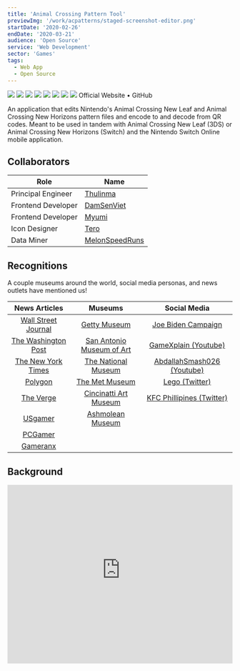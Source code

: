 ```yaml
---
title: 'Animal Crossing Pattern Tool'
previewImg: '/work/acpatterns/staged-screenshot-editor.png'
startDate: '2020-02-26'
endDate: '2020-03-21'
audience: 'Open Source'
service: 'Web Development'
sector: 'Games'
tags:
  - Web App
  - Open Source
---
```


<Carousel>
  <Img src="/work/acpatterns/screenshots/2023-06-18/Home.png" />
  <Img src="/work/acpatterns/screenshots/2023-06-18/Home - Menu Open.png" />
  <Img src="/work/acpatterns/screenshots/2023-06-18/Editor.png" />
  <Img src="/work/acpatterns/screenshots/2023-06-18/Editor - Palette Open.png" />
  <Img src="/work/acpatterns/screenshots/2023-06-18/Editor - QR Preview.png" />
  <Img src="/work/acpatterns/screenshots/2023-06-18/Editor - Import - Convert - 02 Crop Mosiac.png" />
  <Img src="/work/acpatterns/screenshots/2023-06-18/Editor - Local Storage Expanded.png" />
  <Img src="/work/acpatterns/screenshots/2023-06-18/Browse.png" />
</Carousel>

<Typography textAlign="center">
  <Anchor href="https://acpatterns.com">Official Website</Anchor><span> • </span>
  <Anchor href="https://github.com/Thulinma/ACNLPatternTool">GitHub</Anchor>
</Typography>

An application that edits Nintendo's Animal Crossing New Leaf and Animal
Crossing New Horizons pattern files and encode to and decode from QR codes.
Meant to be used in tandem with Animal Crossing New Leaf (3DS) or Animal
Crossing New Horizons (Switch) and the Nintendo Switch Online mobile application.

## Collaborators

| Role               | Name                                                 |
| ------------------ | ---------------------------------------------------- |
| Principal Engineer | [Thulinma](https://github.com/Thulinma)              |
| Frontend Developer | [DamSenViet ](https://github.com/DamSenViet)         |
| Frontend Developer | [Myumi ](https://github.com/myumi)                   |
| Icon Designer      | [Tero](https://tero.space/)                          |
| Data Miner         | [MelonSpeedRuns](https://twitter.com/MelonSpeedruns) |

## Recognitions

A couple museums around the world, social media personas, and news outlets have mentioned us!

|                                                                           News Articles                                                                           |                                                           Museums                                                           |                                                                                                                            Social Media                                                                                                                            |
| :---------------------------------------------------------------------------------------------------------------------------------------------------------------: | :-------------------------------------------------------------------------------------------------------------------------: | :----------------------------------------------------------------------------------------------------------------------------------------------------------------------------------------------------------------------------------------------------------------: |
|                  [Wall Street Journal](https://www.wsj.com/articles/nintendos-animal-crossing-goes-upscale-with-museum-masterpieces-11597852490)                  |                 [Getty Museum](http://blogs.getty.edu/iris/how-to-build-an-art-museum-in-animal-crossing/)                  |                                                                                                 [Joe Biden Campaign](https://store.joebiden.com/animal-crossing/)                                                                                                  |
|                       [The Washington Post](https://www.washingtonpost.com/video-games/2020/04/18/animal-crossing-new-horizons-tools-tips/)                       |                            [San Antonio Museum of Art](https://www.samuseum.org/animalcrossing/)                            |                                                                                                [GameXplain (Youtube)](https://www.youtube.com/watch?v=7Qrvb0Pi29c)                                                                                                 |
|                                  [The New York Times](https://www.nytimes.com/2020/09/01/us/politics/biden-animal-crossing.html)                                  | [The National Museum](https://www.nasjonalmuseet.no/en/aktuelt/2020/put-the-national-museum-in-your-animal-crossing-world/) |                                                                                                     [AbdallahSmash026 (Youtube)](https://youtu.be/aIEA5QnQSDo)                                                                                                     |
| [Polygon](https://www.polygon.com/animal-crossing-new-horizons-switch-acnh-guide/2020/3/27/21197396/turn-pictures-into-murals-patterns-in-game-nook-link-qr-code) |       [The Met Museum](https://www.metmuseum.org/blogs/collection-insights/2020/animal-crossing-new-horizons-qr-code)       |                                                                                            [Lego (Twitter)](https://twitter.com/LEGO_Group/status/1322508736678813696)                                                                                             |
|                  [The Verge](https://www.theverge.com/2020/9/1/21409727/biden-harris-animal-crossing-campaign-new-horizons-yard-signs-election)                   |              [Cincinatti Art Museum](https://www.cincinnatiartmuseum.org/about/blog/animal-crossing-and-cam/)               | [KFC Phillipines (Twitter)](https://twitter.com/KFCPhilippines/status/1273093956763439104?ref_src=twsrc%5Etfw%7Ctwcamp%5Etweetembed%7Ctwterm%5E1273093956763439104%7Ctwgr%5E&ref_url=https%3A%2F%2Feconsultancy.com%2Fthe-animal-crossing-phenomenon-marketing%2F) |
|          [USgamer](https://www.usgamer.net/articles/animal-crossings-qr-codes-are-handy-for-designs-and-also-importing-massive-jeff-goldblum-paintings)           |                                [Ashmolean Museum](https://www.ashmolean.org/animal-crossing)                                |                                                                                                                                                                                                                                                                    |
|                        [PCGamer](https://www.pcgamer.com/give-your-animal-crossing-home-a-pc-gaming-makeover-with-this-handy-design-tool/)                        |                                                                                                                             |                                                                                                                                                                                                                                                                    |
|                   [Gameranx](https://gameranx.com/features/id/195193/article/animal-crossing-new-horizons-how-to-import-images-custom-designs/)                   |                                                                                                                             |                                                                                                                                                                                                                                                                    |

## Background

<MediaContainer>
  <iframe
    width="100%"
    height="400"
    src="https://www.youtube-nocookie.com/embed/z09iRo44Mcs?si=1o6MMxqKsSiFOHMJ"
    title="YouTube video player"
    frameBorder="0"
    allow="accelerometer; autoplay; clipboard-write; encrypted-media; gyroscope; picture-in-picture; web-share"
    allowFullScreen
  />
</MediaContainer>

In 2012, Nintendo released Animal Crossing New Leaf (ACNL) for their latest
portable console – the 3DS. This was the first of the Animal Crossing series
games to feature QR codes with a means of sharing in-game apparel designs
over the internet by uploading in-game screenshots of the QR code. While
ACNL continued to gain steam in popularity, so did the number of pattern
designers and QR codes. Spanning dedicated ACNL forums, Tumblr blogs posts,
Tweets, and Google Images, the method of discovering and sharing pattern
designs was decentralized and painful. Another problem noticed was plagiarism,
a common complaint from the Japanese ACNL community. Designers had been taking
patterns from the Japanese community passing them off as their own.

The first of people to begin scratching these problems was Thulinma, a developer
in the Netherlands, who created an [early version of the pattern editor](https://thulinma.com/acnl/).
At the time it only handled ACNL patterns and couldn't show a 3D model preview
of the apparel that the pattern would be projected to in game. I reached out to
him about his application in 2018 trying to understand the underlying pattern
format encoded by the QR to prepare for the next anticipated Animal Crossing
game (and what I anticipated to be the next QR code format). With the pieces
assembled I eventually began making design mockups and [experimental performance
tests](https://github.com/DamSenViet/react-acnl-pattern-tool) for a centralized,
searchable database of patterns.

Thulinma later extended an invitation to me to join him and Myumi, a developer
in New York, in making the next generation of the application, We made
uncommitted plans to develop a new application from scratch and decided to stay
in touch with each other. A majority of this time was spent idle, waiting
for Nintendo to make some mention of patterns in their announcements or gameplay
previews. In Feb 2020 Nintendo finally showcased patterns in their Nintendo
Direct for Animal Crossing New Horizons (ACNH) while also setting the release
date a week or two right after.

<MediaContainer>
  <iframe
    width="100%"
    height="400"
    src="https://www.youtube.com/embed/Ie4WZCLbtVs?si=tlZGw_4rLsGEJJMo&amp;start=928"
    title="YouTube video player"
    frameBorder="0"
    allow="accelerometer; autoplay; clipboard-write; encrypted-media; gyroscope; picture-in-picture; web-share"
    allowFullScreen
  />
</MediaContainer>

## Approaching Launch

With 1-2 weeks of available development time, we hurriedly began brainstorming
ideas. Very quickly, we set up a Discord server to help us, who were all
residing in different parts of the world, to communicate and support our future
users. We decided to deploy a web application on our own servers and domains
with the potential to release an offline version. The app would include
the pattern editor which would allow you to edit via a GUI, include the ability
to import and export QR codes and include backwards compatibility for ACNL
patterns. We also floated the idea of including the ability to convert regular
images to ACNL patterns as a bonus feature.

During initial development, the ACNH pattern format was not publicly
available. Our lead engineer would take care of the pattern format libraries,
backend api, and infrastructure. I instead redirected a majority of our efforts
to the frontend UI and Myumi worked on improving QR code generation. Since no
one had access to ACNH just yet, we made plans to reverse-engineer and add this
in a future update (which we did).

We also wanted to include an account system, but with two weeks left, there
wasn't enough time and resources to securely and properly add authentication and
authorization. The benefits of an account system wouldn't solve plagiarism and
would also require us to setup more internal human infrastructure. Based on our
timeline, an account system was out of question.

### As Frontend Developer

As an experienced front-end developer, I advised my team on our
potential technology stack, helping us decide on a build strategy to provide
both online and offline versions of the application. A combination of prior
[performance tests](https://github.com/DamSenViet/react-acnl-pattern-tool)
alongside wanting to include everyone in the development process eventually led
us to settle on Vue.js – a component framework similar to utilizing plain HTML,
CSS, JS – easy to use for developers on the team unfamilar with working in a
component system and ES modules.

Becoming responsible for all of our setup included setting up a custom tooling
involving bundling, compression, and dependency structures was the easy part.
One of the unique problems we ran into included needing to link a fork of the
QR Code library we needed to extend from the source code directly because it
didn't support encoding binary data and was written in TypeScript, a different
language from the what were using which was JavaScript. This was handled with
git submodules at my suggestion so we could modify the original source, compile
it back to JavaScript and then reference it from our main project.

I also ended up spearheading a large amount of our UI programming involving
setting up our initial routing, pages, portal managers, data stores, client-side
caching systems, api libraries, and integrating internationalization features.

### As UI/UX Designer

With a prior background in UI and UX, I also led the design efforts in making
responsive HD mockups of our UI for multiple screen sizes, determining general
art direction, design language, and color schemes. Paired with my background in
development, I also advised other team members on the viability of specific UI
features.

Before the project kicked off, I had already been working on the UI/UX design
for the application for a long time. While I did have a design in mind modeled
after online apparel shops, we rejected many of my initial designs as a team
because we wanted the UI to feel playful and match the upcoming game's design
language and make it feel less commercialy oriented. Animal Crossing had a
reputation for being a game where people could relax and take it slow. We wanted
the UI to reflect that same mood. We continued with an another prototype of mine
playing off the same soft colors that Animal Crossing had used. Looking back,
I'm incredibly glad we made that decision.

Early home page concepts:

<Carousel>
  <Img alt="Early home page apparel concept" src="/work/acpatterns/concepts/home-apparel.png" />
  <Img alt="Early home page Mabel concept" src="/work/acpatterns/concepts/home-mabel.png" />
  <Img alt="Early home page card concept" src="/work/acpatterns/concepts/home-card.png" />
</Carousel>

## At Launch

<Carousel>
  <Img src="/work/acpatterns/screenshots/2020-03-20/Home.png" />
  <Img src="/work/acpatterns/screenshots/2020-03-20/Editor.png" />
  <Img src="/work/acpatterns/screenshots/2020-03-20/Editor - QR Preview.png" />
  <Img src="/work/acpatterns/screenshots/2020-03-20/Editor - Image Conversion.png" />
  <Img src="/work/acpatterns/screenshots/2020-03-20/Editor - Local Storage.png" />
  <Img src="/work/acpatterns/screenshots/2020-03-20/Editor - Palette Open.png" />
  <Img src="/work/acpatterns/screenshots/2020-03-20/Editor - Pattern Settings.png" />
  <Img src="/work/acpatterns/screenshots/2020-03-20/Browse.png" />
</Carousel>

Pressed by lack of time, we focused solely on implementing features. The UI
update which was in the works would be queued up for a later time. Thanks to this,
we were able to include the ability to convert images into the ACNL format and export
the result as a QR code. Lucky for us, the image conversion feature, which was
originally a bonus feature, ended up becoming our biggest engagement driver.

## Successes

Users greatly loved the image conversion and QR code preview features, using it
put pictures of memes, art, and loved ones into their games. Mentioned in the
Nintendo Direct, by scanning the QR codes with Nintendo's mobile application,
users were able to add these patterns encoded as QR codes to their game after
connecting with their Nintendo Account. Our image conversion feature allowed for
memes, art, and pictures of loved ones to be added into the game as designs that
users could project onto in-game apparel, furniture and decor, and even 1x1
tiles on landscapes. We received heartfelt messages and support from the Animal
Crossing community on our platform and collaborated with other similar free
platforms like [Nooknet](https://nooknet.net/) to continue getting the word out.

<MediaContainer>
  <Img src="/work/acpatterns/screenshots/2023-06-18/Editor - Import - Convert - 02 Crop Mosiac.png" />
</MediaContainer>

With the resounding positive feedback from the community, we expanded the image
conversion feature to include the ability to split the image into a grid of
multiple patterns to create in-game mosaics. You can find more examples of how
people have come up with ways to use our tool under our [recognitions](#recognitions).

### Large Consistent Userbase

<Carousel>
  <Img src="/work/acpatterns/stats-1.png" />
  <Img src="/work/acpatterns/stats-2.png" />
</Carousel>

With the financial resources I had at the time, I could not even remotely afford
the infrastructure required to even support such a large userbase. Given our stats
for April 2020, we did amazing on release!

By May our numbers began to slack a bit, but it was expected because the
popularity and visibility of the game began to fizzle. Users began to
understand that this Animal Crossing entry not centered around interaction like
previous entries but around customization instead. Many of us Animal Crossing
fans were feeling burnout from the game. Despite the lack of Nintendo's new
updates excluding meaningful additions to the base game, we continued to have
millions of unique monthly global users.

### Social Media

We made it into popular culture! Over the first few COVID months, you
could see us all over social media channels. Our patterns and QR codes were
included in the posts of popular Facebook groups such as "Subtle Asian
Traits", on [Instagram](https://www.instagram.com/p/B_R-61pFrjP/?utm_source=ig_web_button_share_sheet),
and on Twitter by pixel art arists. Even popular Youtube gaming channel
[GameXplain](https://www.youtube.com/watch?v=7Qrvb0Pi29c) made a video about
our application and a tutorial of how to use the old version of it!

We gained enough traction to even be featured in news articles of
well-established digital news outlets such as [Wall Street Journal](https://www.wsj.com/articles/nintendos-animal-crossing-goes-upscale-with-museum-masterpieces-11597852490),
[Polygon](https://www.polygon.com/animal-crossing-new-horizons-switch-acnh-guide/2020/3/27/21197396/turn-pictures-into-murals-patterns-in-game-nook-link-qr-code).

Museums like the [Getty](https://experiments.getty.edu/ac-art-generator) built
on our codebase an opportunity to engage new audiences by making their own art
collections available as QR codes. This motivated me to make a [separate publicly available library](./acpatterns-js)
for developers who want to automate the process or make similar applications.

Other companies were also using our platform as a way to advertise and engage
with their customers. This [tweet by KFC Phillipines](https://twitter.com/KFCPhilippines/status/1273093956763439104?ref_src=twsrc%5Etfw%7Ctwcamp%5Etweetembed%7Ctwterm%5E1273093956763439104%7Ctwgr%5E&ref_url=https%3A%2F%2Feconsultancy.com%2Fthe-animal-crossing-phenomenon-marketing%2F)
includes patterns that were converted using our tool using the mosaic image
creating feature demonstrating how wide-reaching our platform had become over
social media. A similar marketing strategy was also used by the [President Joe
Biden Campaign.](https://www.theverge.com/2020/9/1/21409727/biden-harris-animal-crossing-campaign-new-horizons-yard-signs-election)

## Post Launch Challenges

While the initial development phase was short and sweet, we still had a long way
to go in supporting and maintaining the application.

### Time Allocation

Over the initial phases of the project, I realized we had split too much of my
time between my two roles as developer and designer, that we ran into
bottlenecks. Even after the initial release, I found myself having to spend too
much time on the HD mockups to help move development forward. Despite being a
unicorn, I found our pace of development to be a bit frustrating.

After our initial release, we encountered many offers of other community
members volunteering to help. We eventually vetted and brought on Tero, an
icon/brand designer from Germany, onto the team who did an [amazing job
creating graphics and branding for us to use](https://tero.space/acpatterns),
freeing up more of my time for development.

### Overlooked Infrastructure

Within the first week of releasing our application in late March, we
received a DDOS attack from a disgruntled Discord member we had banned for
harassing other community members. The application was down for approximately
half a day while we scrambled to set up a reverse proxy to deal with the high
load of requests as well as malicious ones. We also began adding rules of
conduct to our Discord server upon a user joining and became more active in
responding to similar incidents.

### Nintendo's Legal Team

Nintendo at some point sent us a legal notice, pleasantly worded, that we take
down the website in its entirety, citing us for copyright infringement despite
the fact that the ability to scan QR codes containing patterns at all was
Nintendo's decision. We agreed that we needed a way to moderate the patterns,
but not with the copyright infringement. Even if our application did not exist,
users could still create copyright infringing content in-game without our
application ever existing. This was the one point in their legal challenge
that we decided to ignore.

We resolved the other legal qualms by temporarily disabling the browsing system,
setting up NSFW filters, and worked on a moderating system the day we got the
notice. We removed all references to Nintendo. Nintendo then de-escalated the
legal threat and left us somewhat confused about their intentions, despite us
not taking away the ability to convert images to patterns and then to QR Codes.

Nintendo later showed up again in a news article when asked by the [Wall Street
Journal](https://www.wsj.com/articles/nintendos-animal-crossing-goes-upscale-with-museum-masterpieces-11597852490)
about their thoughts on our application. Their response:

> “very happy” that the game is able to “facilitate the creative and social activities of people around the world.”

### User-Generated Content

During the initial week of release, we had already received complaints about
inappropriate content in our pattern database. This content included racism,
sexism, genderism, porn, gore, etc – clearly not content meant for kids or those
playing Animal Crossing for relaxation purposes, which really was on entire
userbase. We were even featured on [Eurogamer](https://www.eurogamer.net/articles/2020-03-21-animal-crossing-new-horizons-players-are-putting-memes-hand-wash-warnings-and-some-very-nasty-things-in-their-islands)
for this blunder. This led us to build a NSFW section that needed confirmation.

This was a problem we clearly lacked support for as we had not originally
anticipated this to be an issue prior to launch. When we had to develop a
moderating system to handle Nintendo's legal challenges, we were not able to
spend as much time as we should have recruiting a network of volunteer
moderators. Even if we did, we would be lacking a proper set of of moderating
tools (and the time to make them) and so it made this an incredibly difficult
problem (even more so for a small team) that we still have not addressed as of
today. The lack of time due to life prioritiies began to take precendence for
our team, eventually bringing new searchable pattern publications to a
standstill.

## Final Thoughts

Developing, designing, and maintaining the application has helped me
familiarize myself with the challenges in a product's lifecycle as well as
helped me understand the concept of product ownership. It meant providing
support to users (both non-developers and developers), responding to feature
requests, reviewing code, managing contributions, and coordinating with team
members. We deployed a tool for others to meaningfully engage over social media
and games and we were recogized for it.

I'm proud that our work had a positive impact and hope to continue developing
apps like this!
